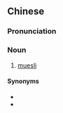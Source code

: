 {{also|什锦早餐}}
==Chinese==
{{zh-forms|s=什锦早餐|type=22}}

===Pronunciation===
{{zh-pron
|m=shíjǐn zǎocān
|c=sap6 gam2 mak6 pin3-2
|cat=n
}}

===Noun===
{{zh-noun}}

# [[muesli]] {{gloss|breakfast dish}}

====Synonyms====
* {{zh-l|木斯里}}
* {{zh-l|瑞士麥片}}

{{zh-cat|Foods}}
